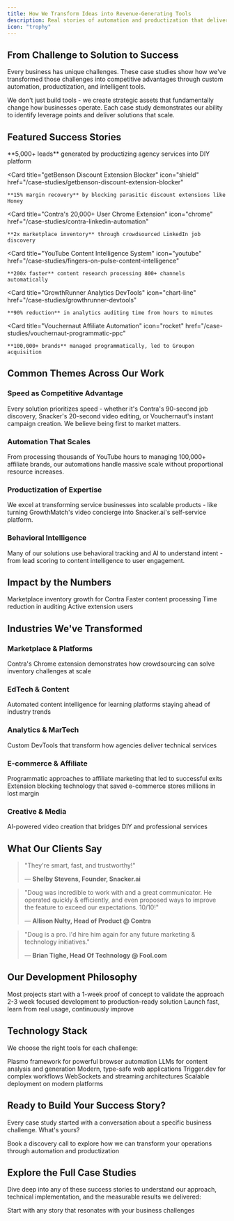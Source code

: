 ```yaml
---
title: How We Transform Ideas into Revenue-Generating Tools
description: Real stories of automation and productization that delivered measurable business impact
icon: "trophy"
---
```


<script type="application/ld+json">
{`{
  "@context": "https://schema.org",
  "@type": "CollectionPage",
  "name": "WithSeismic Case Studies",
  "description": "Real stories of automation and productization that delivered measurable business impact",
  "url": "https://docs.withseismic.com/case-studies",
  "publisher": {
    "@type": "Organization",
    "name": "WithSeismic"
  },
  "mainEntity": {
    "@type": "ItemList",
    "itemListElement": [
      {
        "@type": "ListItem",
        "position": 1,
        "url": "https://docs.withseismic.com/case-studies/contra-linkedin-automation"
      },
      {
        "@type": "ListItem",
        "position": 2,
        "url": "https://docs.withseismic.com/case-studies/vouchernaut-programmatic-ppc"
      },
      {
        "@type": "ListItem",
        "position": 3,
        "url": "https://docs.withseismic.com/case-studies/snacker-ai-video-platform"
      },
      {
        "@type": "ListItem",
        "position": 4,
        "url": "https://docs.withseismic.com/case-studies/fingers-on-pulse-content-intelligence"
      }
    ]
  }
}`}
</script>

## From Challenge to Solution to Success

Every business has unique challenges. These case studies show how we've transformed those challenges into competitive advantages through custom automation, productization, and intelligent tools.

<Card title="What Makes Our Approach Different" icon="sparkles">
  We don't just build tools - we create strategic assets that fundamentally change how businesses operate. Each case study demonstrates our ability to identify leverage points and deliver solutions that scale.
</Card>

## Featured Success Stories

<CardGroup cols={2}>
  <Card
    title="Snacker.ai Video Platform"
    icon="video"
    href="/case-studies/snacker-ai-video-platform"
  >
    **5,000+ leads** generated by productizing agency services into DIY platform
  </Card>

  <Card
    title="getBenson Discount Extension Blocker"
    icon="shield"
    href="/case-studies/getbenson-discount-extension-blocker"
  >
    **15% margin recovery** by blocking parasitic discount extensions like Honey
  </Card>

  <Card
    title="Contra's 20,000+ User Chrome Extension"
    icon="chrome"
    href="/case-studies/contra-linkedin-automation"
  >
    **2x marketplace inventory** through crowdsourced LinkedIn job discovery
  </Card>

  <Card
    title="YouTube Content Intelligence System"
    icon="youtube"
    href="/case-studies/fingers-on-pulse-content-intelligence"
  >
    **200x faster** content research processing 800+ channels automatically
  </Card>

  <Card
    title="GrowthRunner Analytics DevTools"
    icon="chart-line"
    href="/case-studies/growthrunner-devtools"
  >
    **90% reduction** in analytics auditing time from hours to minutes
  </Card>

  <Card
    title="Vouchernaut Affiliate Automation"
    icon="rocket"
    href="/case-studies/vouchernaut-programmatic-ppc"
  >
    **100,000+ brands** managed programmatically, led to Groupon acquisition
  </Card>
</CardGroup>

## Common Themes Across Our Work

### Speed as Competitive Advantage
Every solution prioritizes speed - whether it's Contra's 90-second job discovery, Snacker's 20-second video editing, or Vouchernaut's instant campaign creation. We believe being first to market matters.

### Automation That Scales
From processing thousands of YouTube hours to managing 100,000+ affiliate brands, our automations handle massive scale without proportional resource increases.

### Productization of Expertise
We excel at transforming service businesses into scalable products - like turning GrowthMatch's video concierge into Snacker.ai's self-service platform.

### Behavioral Intelligence
Many of our solutions use behavioral tracking and AI to understand intent - from lead scoring to content intelligence to user engagement.

## Impact by the Numbers

<CardGroup cols={4}>
  <Card title="2x" icon="chart-up">
    Marketplace inventory growth for Contra
  </Card>
  <Card title="200x" icon="gauge-high">
    Faster content processing
  </Card>
  <Card title="90%" icon="clock">
    Time reduction in auditing
  </Card>
  <Card title="20,000+" icon="users">
    Active extension users
  </Card>
</CardGroup>

## Industries We've Transformed

### Marketplace & Platforms
<Card href="/case-studies/contra-linkedin-automation">
  Contra's Chrome extension demonstrates how crowdsourcing can solve inventory challenges at scale
</Card>

### EdTech & Content
<Card href="/case-studies/fingers-on-pulse-content-intelligence">
  Automated content intelligence for learning platforms staying ahead of industry trends
</Card>

### Analytics & MarTech
<Card href="/case-studies/growthrunner-devtools">
  Custom DevTools that transform how agencies deliver technical services
</Card>

### E-commerce & Affiliate
<CardGroup cols={1}>
  <Card href="/case-studies/vouchernaut-programmatic-ppc">
    Programmatic approaches to affiliate marketing that led to successful exits
  </Card>
  <Card href="/case-studies/getbenson-discount-extension-blocker">
    Extension blocking technology that saved e-commerce stores millions in lost margin
  </Card>
</CardGroup>

### Creative & Media
<Card href="/case-studies/snacker-ai-video-platform">
  AI-powered video creation that bridges DIY and professional services
</Card>

## What Our Clients Say

> "They're smart, fast, and trustworthy!"
>
> — **Shelby Stevens, Founder, Snacker.ai**

> "Doug was incredible to work with and a great communicator. He operated quickly & efficiently, and even proposed ways to improve the feature to exceed our expectations. 10/10!"
>
> — **Allison Nulty, Head of Product @ Contra**

> "Doug is a pro. I'd hire him again for any future marketing & technology initiatives."
>
> — **Brian Tighe, Head Of Technology @ Fool.com**

## Our Development Philosophy

<Steps>
  <Step title="Rapid Prototyping">
    Most projects start with a 1-week proof of concept to validate the approach
  </Step>
  <Step title="Production Sprint">
    2-3 week focused development to production-ready solution
  </Step>
  <Step title="Iterative Improvement">
    Launch fast, learn from real usage, continuously improve
  </Step>
</Steps>

## Technology Stack

We choose the right tools for each challenge:

<CardGroup cols={3}>
  <Card title="Chrome Extensions" icon="chrome">
    Plasmo framework for powerful browser automation
  </Card>
  <Card title="AI Integration" icon="brain">
    LLMs for content analysis and generation
  </Card>
  <Card title="React & TypeScript" icon="react">
    Modern, type-safe web applications
  </Card>
  <Card title="Job Orchestration" icon="gears">
    Trigger.dev for complex workflows
  </Card>
  <Card title="Real-time Processing" icon="bolt">
    WebSockets and streaming architectures
  </Card>
  <Card title="Cloud Infrastructure" icon="cloud">
    Scalable deployment on modern platforms
  </Card>
</CardGroup>

## Ready to Build Your Success Story?

Every case study started with a conversation about a specific business challenge. What's yours?

<Card title="Let's Discuss Your Project" icon="phone" href="/contact">
  Book a discovery call to explore how we can transform your operations through automation and productization
</Card>

## Explore the Full Case Studies

Dive deep into any of these success stories to understand our approach, technical implementation, and the measurable results we delivered:

<CardGroup cols={1}>
  <Card title="Browse All Case Studies →" icon="arrow-right" href="/case-studies/contra-linkedin-automation">
    Start with any story that resonates with your business challenges
  </Card>
</CardGroup>
